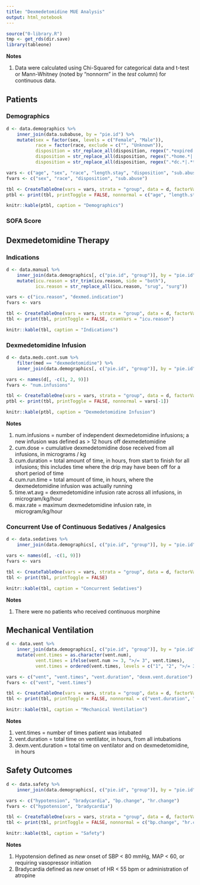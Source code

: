 ```yaml
---
title: "Dexmedetomidine MUE Analysis"
output: html_notebook
---
```


```r
source("0-library.R")
tmp <- get_rds(dir.save)
library(tableone)
```

**Notes**

1. Data were calculated using Chi-Squared for categorical data and t-test or Mann-Whitney (noted by "nonnorm" in the *test* column) for continuous data.

## Patients

### Demographics
```r
d <- data.demographics %>%
    inner_join(data.subabuse, by = "pie.id") %>%
    mutate(sex = factor(sex, levels = c("Female", "Male")),
           race = factor(race, exclude = c("", "Unknown")),
           disposition = str_replace_all(disposition, regex(".*expired.*|.*hospice.*|.*deceased.*", ignore_case = TRUE), "Deceased/Hospice"),
           disposition = str_replace_all(disposition, regex(".*home.*|.*against.*", ignore_case = TRUE), "Home"),
           disposition = str_replace_all(disposition, regex(".*dc.*|.*transfer.*|.*care.*|.*skill.*", ignore_case = TRUE), "Transferred"))

vars <- c("age", "sex", "race", "length.stay", "disposition", "sub.abuse")
fvars <- c("sex", "race", "disposition", "sub.abuse")

tbl <- CreateTableOne(vars = vars, strata = "group", data = d, factorVars = fvars)
ptbl <- print(tbl, printToggle = FALSE, nonnormal = c("age", "length.stay"))

knitr::kable(ptbl, caption = "Demographics")
```

### SOFA Score

## Dexmedetomidine Therapy

### Indications
```r
d <- data.manual %>%
    inner_join(data.demographics[, c("pie.id", "group")], by = "pie.id") %>%
    mutate(icu.reason = str_trim(icu.reason, side = "both"),
           icu.reason = str_replace_all(icu.reason, "srug", "surg")) 

vars <- c("icu.reason", "dexmed.indication")
fvars <- vars

tbl <- CreateTableOne(vars = vars, strata = "group", data = d, factorVars = fvars)
tbl <- print(tbl, printToggle = FALSE, cramVars = "icu.reason")

knitr::kable(tbl, caption = "Indications")
```

### Dexmedetomidine Infusion

```r
d <- data.meds.cont.sum %>%
    filter(med == "dexmedetomidine") %>%
    inner_join(data.demographics[, c("pie.id", "group")], by = "pie.id") 

vars <- names(d[, -c(1, 2, 9)])
fvars <- "num.infusions"

tbl <- CreateTableOne(vars = vars, strata = "group", data = d, factorVars = fvars)
ptbl <- print(tbl, printToggle = FALSE, nonnormal = vars[-1])

knitr::kable(ptbl, caption = "Dexmedetomidine Infusion")
```

**Notes**

1. num.infusions = number of independent dexmedetomidine infusions; a new infusion was defined as > 12 hours off dexmedetomidine
2. cum.dose = cumulative dexmedetomidine dose received from all infusions, in micrograms / kg
3. cum.duration = total amount of time, in hours, from start to finish for all infusions; this includes time where the drip may have been off for a short period of time
4. cum.run.time = total amount of time, in hours, where the dexmedetomidine infusion was actually running
5. time.wt.avg = dexmedetomidine infusion rate across all infusions, in microgram/kg/hour
6. max.rate = maximum dexmedetomidine infusion rate, in microgram/kg/hour

### Concurrent Use of Continuous Sedatives / Analgesics

```r
d <- data.sedatives %>%
    inner_join(data.demographics[, c("pie.id", "group")], by = "pie.id") 

vars <- names(d[, -c(1, 9)])
fvars <- vars

tbl <- CreateTableOne(vars = vars, strata = "group", data = d, factorVars = fvars)
tbl <- print(tbl, printToggle = FALSE)

knitr::kable(tbl, caption = "Concurrent Sedatives")
```

**Notes**

1. There were no patients who received continuous morphine

## Mechanical Ventilation

```r
d <- data.vent %>%
    inner_join(data.demographics[, c("pie.id", "group")], by = "pie.id") %>%
    mutate(vent.times = as.character(vent.num),
           vent.times = ifelse(vent.num >= 3, ">/= 3", vent.times),
           vent.times = ordered(vent.times, levels = c("1", "2", ">/= 3")))

vars <- c("vent", "vent.times", "vent.duration", "dexm.vent.duration")
fvars <- c("vent", "vent.times")

tbl <- CreateTableOne(vars = vars, strata = "group", data = d, factorVars = fvars)
tbl <- print(tbl, printToggle = FALSE, nonnormal = c("vent.duration", "dexm.vent.duration"))

knitr::kable(tbl, caption = "Mechanical Ventilation")
```

**Notes**

1. vent.times = number of times patient was intubated
2. vent.duration = total time on ventilator, in hours, from all intubations
3. dexm.vent.duration = total time on ventilator and on dexmedetomidine, in hours

## Safety Outcomes

```r
d <- data.safety %>%
    inner_join(data.demographics[, c("pie.id", "group")], by = "pie.id") 

vars <- c("hypotension", "bradycardia", "bp.change", "hr.change")
fvars <- c("hypotension", "bradycardia")

tbl <- CreateTableOne(vars = vars, strata = "group", data = d, factorVars = fvars)
tbl <- print(tbl, printToggle = FALSE, nonnormal = c("bp.change", "hr.change"))

knitr::kable(tbl, caption = "Safety")
```

**Notes**

1. Hypotension defined as *new* onset of SBP < 80 mmHg, MAP < 60, or requiring vasopressor initiation
2. Bradycardia defined as *new* onset of HR < 55 bpm or administration of atropine

